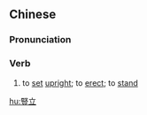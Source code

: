 {{also|竖立}}
==Chinese==
{{zh-forms|s=竖立}}

===Pronunciation===
{{zh-pron
|m=shùlì
|c=syu6 lap6,syu6 laap6
|mn=qz,xm,zz:sū-li̍p
|cat=v
}}

===Verb===
{{zh-verb}}

# to [[set]] [[upright]]; to [[erect]]; to [[stand]]

[[hu:豎立]]